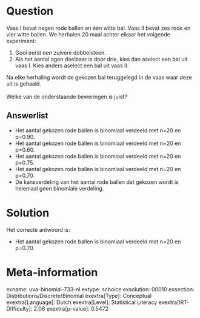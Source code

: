 Question
========

Vaas I bevat negen rode ballen en één witte bal. Vaas II bevat zes rode
en vier witte ballen. We herhalen 20 maal achter elkaar het volgende
experiment:

1.  Gooi eerst een zuivere dobbelsteen.
2.  Als het aantal ogen deelbaar is door drie, kies dan aselect een bal
    uit vaas I. Kies anders aselect een bal uit vaas II.

Na elke herhaling wordt de gekozen bal teruggelegd in de vaas waar deze
uit is gehaald.\
\
Welke van de onderstaande beweringen is juist?

Answerlist
----------

* Het aantal gekozen rode ballen is binomiaal verdeeld met n=20 en p=0.90.
* Het aantal gekozen rode ballen is binomiaal verdeeld met n=20 en p=0.60.
* Het aantal gekozen rode ballen is binomiaal verdeeld met n=20 en p=0.75.
* Het aantal gekozen rode ballen is binomiaal verdeeld met n=20 en p=0.70.
* De kansverdeling van het aantal rode ballen dat gekozen wordt is helemaal geen binomiale verdeling.

Solution
========

Het correcte antwoord is: 

* Het aantal gekozen rode ballen is binomiaal verdeeld met n=20 en p=0.70.

Meta-information
================
exname: uva-binomial-733-nl
extype: schoice
exsolution: 00010
exsection: Distributions/Discrete/Binomial
exextra[Type]: Conceptual
exextra[Language]: Dutch
exextra[Level]: Statistical Literacy
exextra[IRT-Difficulty]: 2.06
exextra[p-value]: 0.5472
